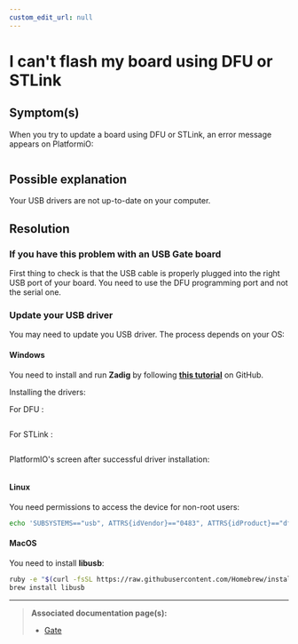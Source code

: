 ```yaml
---
custom_edit_url: null
---
```



# I can't flash my board using DFU or STLink

## Symptom(s)

When you try to update a board using DFU or STLink, an error message appears on PlatformiO:

<div align="center">
  <Image sources={{ light: '/assets/images/faq/pio-dfu-error-screen.png' }} />
</div>

<div align="center">
  <Image sources={{ light: '/assets/images/faq/pio-dfu-error-screen-zoomed.png' }} />
</div>

## Possible explanation

Your USB drivers are not up-to-date on your computer.

## Resolution

### If you have this problem with an USB Gate board

First thing to check is that the USB cable is properly plugged into the right USB port of your board. You need to use the DFU programming port and not the serial one.

### Update your USB driver

You may need to update you USB driver. The process depends on your OS:

#### Windows

You need to install and run **Zadig** by following <a href="https://github.com/profezzorn/ProffieOS/wiki/zadig" target="blank_">**this tutorial**</a> on GitHub.

Installing the drivers:

For DFU :

<div align="center">
  <Image sources={{ light: '/assets/images/faq/zadig-installing-drivers.png' }} />
</div>

For STLink :

<div align="center">
  <Image sources={{ light: '/assets/images/faq/zadig-installing-drivers_stlink.png' }} />
</div>

PlatformIO's screen after successful driver installation:

<div align="center">
  <Image sources={{ light: '/assets/images/faq/pio-dfu-success-screen.png' }} />
</div>

<div align="center">
  <Image sources={{ light: '/assets/images/faq/pio-dfu-success-screen-zoomed.png' }} />
</div>

#### Linux

You need permissions to access the device for non-root users:

```bash
echo 'SUBSYSTEMS=="usb", ATTRS{idVendor}=="0483", ATTRS{idProduct}=="df11", GROUP="plugdev", MODE="0666"' > /etc/udev/rules.d/60-luos.rules
```

#### MacOS

You need to install **libusb**:

```bash
ruby -e "$(curl -fsSL https://raw.githubusercontent.com/Homebrew/install/master/install)" < /dev/null 2> /dev/null
brew install libusb
```

---

> **Associated documentation page(s):**
>
> - [Gate](tools/gate)

